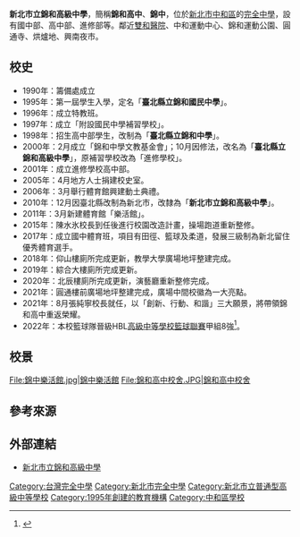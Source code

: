 {{multiple issues|
{{original research|time=2017-12-02T01:34:30+00:00}}
{{primarysources|time=2017-12-02T01:34:30+00:00}}
{{prose|time=2017-12-02T01:34:30+00:00}}

{{update|time=2017-12-02T01:34:30+00:00}}
}}
{{Infobox School
| name = 新北市立錦和高級中學
| other_name = New Taipei Municipal Jinghe Senior High School
| image = [[File:錦中校門.jpg|250px]]
| motto = 
| established = 1995年 (民國84年)
| type = 市立完全中學
| religion = 
| affiliation = 新北市政府教育局
| district = [[新北市|新北市]][[中和區|中和區]]
| grades = 7~12年級
| president = 
| principal = 張純寧
| dean = 
| college = 
| enrollment = 2500至2700
| sc = 
| cs = 
| faculty = 
| staff = 
| students = 
| athletics = 
| conference = 
| mascot = 
| magazine = 
| free_label = 校別
| free_text = [[高級中等學校|高級中等學校]]<br/>[[國民中學|國民中學]]<br/>[[高級中學進修學校|高級中學進修學校]]
| free_label2 = 
| free_text2 = 
| free_label3 = 
| free_text3 = 
| address = {{flagicon|TWN}}[[新北市|新北市]][[中和區|中和區]]錦和路163號
| tel = +886-2-2249-8566
| fax = +886-2-2242-7634
| mail = 
| website = [http://www.jhsh.ntpc.edu.tw/ www.jhsh.ntpc.edu.tw]
| logo = File:新北市立錦和高級中學校徽.png
}}
'''新北市立錦和高級中學'''，簡稱'''錦和高中'''、'''錦中'''，位於[[新北市|新北市]][[中和區|中和區]]的[[完全中學|完全中學]]，設有國中部、高中部、進修部等。鄰近[[雙和醫院|雙和醫院]]、中和運動中心、錦和運動公園、圓通寺、烘爐地、興南夜市。

== 校史 ==
* 1990年：籌備處成立
* 1995年：第一屆學生入學，定名「'''臺北縣立錦和國民中學'''」。
* 1996年：成立特教班。
* 1997年：成立「附設國民中學補習學校」。
* 1998年：招生高中部學生，改制為「'''臺北縣立錦和中學'''」。
* 2000年：2月成立「錦和中學文教基金會」；10月因修法，改名為「'''臺北縣立錦和高級中學'''」，原補習學校改為「進修學校」。
* 2001年：成立進修學校高中部。
* 2005年：4月地方人士捐建校史室。
* 2006年：3月舉行體育館興建動土典禮。
* 2010年：12月因臺北縣改制為新北市，改隸為「'''新北市立錦和高級中學'''」。
* 2011年：3月新建體育館「樂活館」。
* 2015年：陳水氷校長到任後進行校園改造計畫，操場跑道重新整修。
* 2017年：成立國中體育班，項目有田徑、籃球及柔道，發展三級制為新北留住優秀體育選手。
* 2018年：仰山樓廁所完成更新，教學大學廣場地坪整建完成。
* 2019年：綜合大樓廁所完成更新。
* 2020年：北辰樓廁所完成更新，演藝廳重新整修完成。
* 2021年：圓通樓前廣場地坪整建完成，廣場中間校徽為一大亮點。
* 2021年：8月張純寧校長就任，以「創新、行動、和諧」三大願景，將帶領錦和高中重返榮耀。
* 2022年：本校籃球隊晉級HBL[[高級中等學校籃球聯賽|高級中等學校籃球聯賽]]甲組8強<ref>{{cite news |title=HBL》黑馬錦和高中今年闖入8強 校長發下豪語 |url=https://sports.ltn.com.tw/news/breakingnews/3831836 |accessdate=2022-03-02 |archive-date=2022-03-02 |archive-url=https://web.archive.org/web/20220302054903/https://sports.ltn.com.tw/news/breakingnews/3831836 }}</ref>。

== 校景 ==
<gallery>
File:錦中樂活館.jpg|錦中樂活館
File:錦和高中校舍.JPG|錦和高中校舍
</gallery>

==參考來源==
<div class="references-small">
<references />
</div>


== 外部連結 ==
* [http://www.jhsh.ntpc.edu.tw/ 新北市立錦和高級中學] {{Wayback|url=http://www.jhsh.ntpc.edu.tw/ |date=20120301185708 }}{{zh-tw}}

{{新北市高級中等學校}}
{{新北市中學列表}}

[[Category:台灣完全中學|Category:台灣完全中學]]
[[Category:新北市完全中學|Category:新北市完全中學]]
[[Category:新北市立普通型高級中等學校|Category:新北市立普通型高級中等學校]]
[[Category:1995年創建的教育機構|Category:1995年創建的教育機構]]
[[Category:中和區學校|Category:中和區學校]]